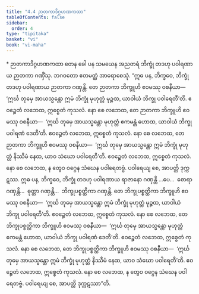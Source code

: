 ```yaml
---
title: "4.4 ဉာတကာဒိဂ္ဂဟဏကထာ"
tableOfContents: false
sidebar:
  order: 4
type: "tipitaka"
basket: "vi"
book: "vi-maha"
---
```



<DynamicBreadcrumb />

<Paragraph type="center" book="vi-maha">
* ဉာတကာဒိဂ္ဂဟဏကထာ
</Paragraph>

<Division number="214" book="vi-maha" e="ch" v="3" p="227">

<Paragraph number="971" book="vi-maha">
တေန ခေါ ပန သမယေန အညတရံ ဘိက္ခုံ တဒဟု ပဝါရဏာယ ဉာတကာ ဂဏှိံသု. ဘဂဝတော ဧတမတ္ထံ အာရောစေသုံ. “ဣဓ ပန, ဘိက္ခဝေ, ဘိက္ခုံ တဒဟု ပဝါရဏာယ ဉာတကာ ဂဏှန္တိ. တေ ဉာတကာ ဘိက္ခူဟိ ဧဝမဿု ဝစနီယာ—  ‘ဣင်္ဃ တုမှေ အာယသ္မန္တော ဣမံ ဘိက္ခုံ မုဟုတ္တံ မုဉ္စထ, ယာဝါယံ ဘိက္ခု ပဝါရေတီ’တိ. ဧဝဉ္စေတံ လဘေထ, ဣစ္စေတံ ကုသလံ. နော စေ လဘေထ, တေ ဉာတကာ ဘိက္ခူဟိ ဧဝမဿု ဝစနီယာ—  ‘ဣင်္ဃ တုမှေ အာယသ္မန္တော မုဟုတ္တံ ဧကမန္တံ ဟောထ, ယာဝါယံ ဘိက္ခု ပဝါရဏံ ဒေတီ’တိ. ဧဝဉ္စေတံ လဘေထ, ဣစ္စေတံ ကုသလံ. နော စေ လဘေထ, တေ ဉာတကာ ဘိက္ခူဟိ ဧဝမဿု ဝစနီယာ—  ‘ဣင်္ဃ တုမှေ အာယသ္မန္တော ဣမံ ဘိက္ခုံ မုဟုတ္တံ နိဿီမံ နေထ, ယာဝ သံဃော ပဝါရေတီ’တိ. ဧဝဉ္စေတံ လဘေထ, ဣစ္စေတံ ကုသလံ. နော စေ လဘေထ, န တွေဝ ဝဂ္ဂေန သံဃေန ပဝါရေတဗ္ဗံ. ပဝါရေယျ စေ, အာပတ္တိ ဒုက္ကဋဿ.
</Paragraph>

<Paragraph number="972" book="vi-maha">
ဣဓ ပန, ဘိက္ခဝေ, ဘိက္ခုံ တဒဟု ပဝါရဏာယ ရာဇာနော ဂဏှန္တိ …ပေ…  စောရာ ဂဏှန္တိ…  ဓုတ္တာ ဂဏှန္တိ…  ဘိက္ခုပစ္စတ္ထိကာ ဂဏှန္တိ. တေ ဘိက္ခုပစ္စတ္ထိကာ ဘိက္ခူဟိ ဧဝမဿု ဝစနီယာ—  ‘ဣင်္ဃ တုမှေ အာယသ္မန္တော ဣမံ ဘိက္ခုံ မုဟုတ္တံ မုဉ္စထ, ယာဝါယံ ဘိက္ခု ပဝါရေတီ’တိ. ဧဝဉ္စေတံ လဘေထ, ဣစ္စေတံ ကုသလံ. နော စေ လဘေထ, တေ ဘိက္ခုပစ္စတ္ထိကာ ဘိက္ခူဟိ ဧဝမဿု ဝစနီယာ—  ‘ဣင်္ဃ တုမှေ အာယသ္မန္တော မုဟုတ္တံ ဧကမန္တံ ဟောထ, ယာဝါယံ ဘိက္ခု ပဝါရဏံ ဒေတီ’တိ. ဧဝဉ္စေတံ လဘေထ, ဣစ္စေတံ ကုသလံ. နော စေ လဘေထ, တေ ဘိက္ခုပစ္စတ္ထိကာ ဘိက္ခူဟိ ဧဝမဿု ဝစနီယာ—  ‘ဣင်္ဃ တုမှေ အာယသ္မန္တော ဣမံ ဘိက္ခုံ မုဟုတ္တံ နိဿီမံ နေထ, ယာဝ သံဃော ပဝါရေတီ’တိ. ဧဝဉ္စေတံ လဘေထ, ဣစ္စေတံ ကုသလံ. နော စေ လဘေထ, န တွေဝ ဝဂ္ဂေန သံဃေန ပဝါရေတဗ္ဗံ. ပဝါရေယျ စေ, အာပတ္တိ ဒုက္ကဋဿာ”တိ.
</Paragraph>
</Division>
